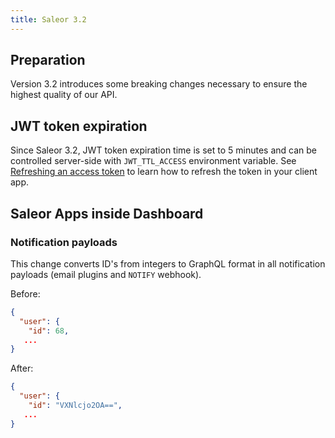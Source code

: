 ```yaml
---
title: Saleor 3.2
---
```


## Preparation

Version 3.2 introduces some breaking changes necessary to ensure the highest quality of our API.

## JWT token expiration

Since Saleor 3.2, JWT token expiration time is set to 5 minutes and can be controlled server-side with `JWT_TTL_ACCESS` environment variable. See [Refreshing an access token](developer/users.mdx#refreshing-an-access-token) to learn how to refresh the token in your client app.

## Saleor Apps inside Dashboard

### Notification payloads

This change converts ID's from integers to GraphQL format in all notification payloads (email plugins and `NOTIFY` webhook).

Before:
```json
{
  "user": {
    "id": 68,
   ...
}
```

After:
```json
{
  "user": {
    "id": "VXNlcjo2OA==",
   ...
}
```
